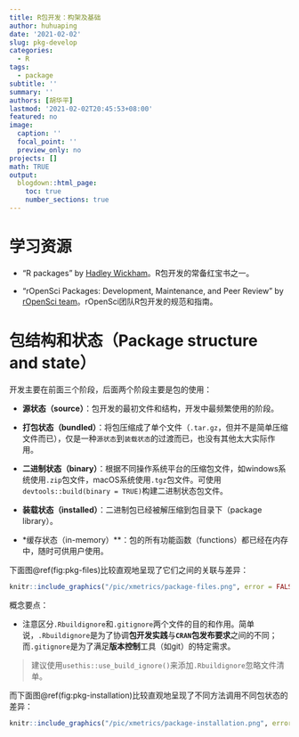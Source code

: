 ```yaml
---
title: R包开发：构架及基础
author: huhuaping
date: '2021-02-02'
slug: pkg-develop
categories:
  - R
tags:
  - package
subtitle: ''
summary: ''
authors: [胡华平]
lastmod: '2021-02-02T20:45:53+08:00'
featured: no
image:
  caption: ''
  focal_point: ''
  preview_only: no
projects: []
math: TRUE
output:
  blogdown::html_page:
    toc: true
    number_sections: true
---
```


# 学习资源

- "R packages" by [Hadley Wickham](https://r-pkgs.org/index.html)。R包开发的常备红宝书之一。

- "rOpenSci Packages: Development, Maintenance, and Peer Review" by [rOpenSci team](https://devguide.ropensci.org/index.html)。rOpenSci团队R包开发的规范和指南。

# 包结构和状态（Package structure and state）

开发主要在前面三个阶段，后面两个阶段主要是包的使用：

- **源状态（source）**：包开发的最初文件和结构，开发中最频繁使用的阶段。

- **打包状态（bundled）**：将包压缩成了单个文件（`.tar.gz`，但并不是简单压缩文件而已），仅是一种`源状态`到`装载状态`的过渡而已，也没有其他太大实际作用。

- **二进制状态（binary）**：根据不同操作系统平台的压缩包文件，如windows系统使用`.zip`包文件，macOS系统使用`.tgz`包文件。可使用`devtools::build(binary = TRUE)`构建二进制状态包文件。

- **装载状态（installed）**：二进制包已经被解压缩到包目录下（package library）。

- *缓存状态（in-memory）**：包的所有功能函数（functions）都已经在内存中，随时可供用户使用。


下面图\@ref(fig:pkg-files)比较直观地呈现了它们之间的关联与差异：

```r
knitr::include_graphics("/pic/xmetrics/package-files.png", error = FALSE)
```


概念要点：

- 注意区分`.Rbuildignore`和`.gitignore`两个文件的目的和作用。简单说，`.Rbuildignore`是为了协调**包开发实践**与**`CRAN`包发布要求**之间的不同；而`.gitignore`是为了满足**版本控制**工具（如git）的特定需求。

> 建议使用`usethis::use_build_ignore()`来添加`.Rbuildignore`忽略文件清单。


而下面图\@ref(fig:pkg-installation)比较直观地呈现了不同方法调用不同包状态的差异：

```r
knitr::include_graphics("/pic/xmetrics/package-installation.png", error = FALSE)
```
